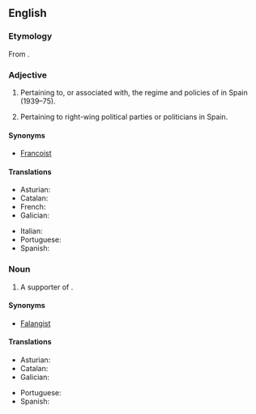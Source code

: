 ==English==

===Etymology===
From {{der|en|es|franquista}}.

===Adjective===
{{en-adj}}

# Pertaining to, or associated with, the regime and policies of {{w|Francisco Franco}} in Spain (1939–75).
# {{lb|en|pejorative}} Pertaining to right-wing political parties or politicians in Spain.

====Synonyms====
* [[Francoist]]

====Translations====
{{trans-top|pertaining to Francisco Franco}}
* Asturian: {{t|ast|franquista}}
* Catalan: {{t|ca|franquista}}
* French: {{t+|fr|franquiste}}
* Galician: {{t|gl|franquista}}
{{trans-mid}}
* Italian: {{t|it|franchista}}
* Portuguese: {{t|pt|franquista}}
* Spanish: {{t+|es|franquista}}
{{trans-bottom}}

===Noun===
{{en-noun}}

# A supporter of {{w|Francisco Franco}}.

====Synonyms====
* [[Falangist]]

====Translations====
{{trans-top|supporter of Francisco Franco}}
* Asturian: {{t|ast|franquista|m|f}}
* Catalan: {{t|ca|franquista|m|f}}
* Galician: {{t|gl|franquista|m|f}}
{{trans-mid}}
* Portuguese: {{t|pt|franquista|m|f}}
* Spanish: {{t+|es|franquista|m|f}}
{{trans-bottom}}